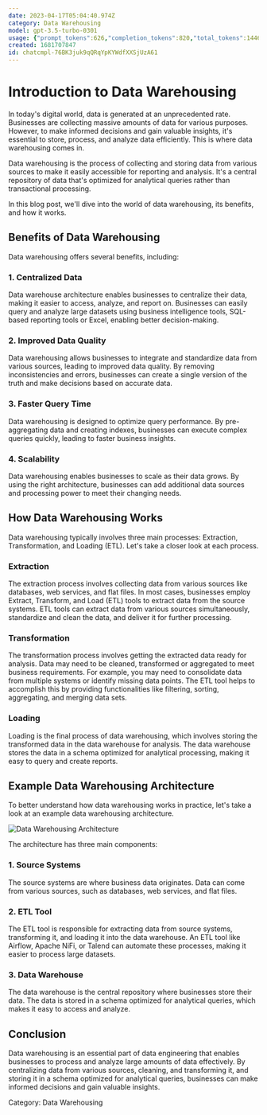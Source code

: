 ```yaml
---
date: 2023-04-17T05:04:40.974Z
category: Data Warehousing
model: gpt-3.5-turbo-0301
usage: {"prompt_tokens":626,"completion_tokens":820,"total_tokens":1446}
created: 1681707847
id: chatcmpl-76BK3juk9qQRqYpKYWdfXXSjUzA61
---
```


# Introduction to Data Warehousing

In today's digital world, data is generated at an unprecedented rate. Businesses are collecting massive amounts of data for various purposes. However, to make informed decisions and gain valuable insights, it's essential to store, process, and analyze data efficiently. This is where data warehousing comes in.

Data warehousing is the process of collecting and storing data from various sources to make it easily accessible for reporting and analysis. It's a central repository of data that's optimized for analytical queries rather than transactional processing.

In this blog post, we'll dive into the world of data warehousing, its benefits, and how it works.

## Benefits of Data Warehousing

Data warehousing offers several benefits, including:

### 1. Centralized Data

Data warehouse architecture enables businesses to centralize their data, making it easier to access, analyze, and report on. Businesses can easily query and analyze large datasets using business intelligence tools, SQL-based reporting tools or Excel, enabling better decision-making.

### 2. Improved Data Quality

Data warehousing allows businesses to integrate and standardize data from various sources, leading to improved data quality. By removing inconsistencies and errors, businesses can create a single version of the truth and make decisions based on accurate data.

### 3. Faster Query Time

Data warehousing is designed to optimize query performance. By pre-aggregating data and creating indexes, businesses can execute complex queries quickly, leading to faster business insights.

### 4. Scalability

Data warehousing enables businesses to scale as their data grows. By using the right architecture, businesses can add additional data sources and processing power to meet their changing needs.

## How Data Warehousing Works

Data warehousing typically involves three main processes: Extraction, Transformation, and Loading (ETL). Let's take a closer look at each process.

### Extraction

The extraction process involves collecting data from various sources like databases, web services, and flat files. In most cases, businesses employ Extract, Transform, and Load (ETL) tools to extract data from the source systems. ETL tools can extract data from various sources simultaneously, standardize and clean the data, and deliver it for further processing.

### Transformation

The transformation process involves getting the extracted data ready for analysis. Data may need to be cleaned, transformed or aggregated to meet business requirements. For example, you may need to consolidate data from multiple systems or identify missing data points. The ETL tool helps to accomplish this by providing functionalities like filtering, sorting, aggregating, and merging data sets.

### Loading

Loading is the final process of data warehousing, which involves storing the transformed data in the data warehouse for analysis. The data warehouse stores the data in a schema optimized for analytical processing, making it easy to query and create reports.

## Example Data Warehousing Architecture

To better understand how data warehousing works in practice, let's take a look at an example data warehousing architecture.

![Data Warehousing Architecture](./data-warehousing-architecture.png)

The architecture has three main components:

### 1. Source Systems

The source systems are where business data originates. Data can come from various sources, such as databases, web services, and flat files.

### 2. ETL Tool

The ETL tool is responsible for extracting data from source systems, transforming it, and loading it into the data warehouse. An ETL tool like Airflow, Apache NiFi, or Talend can automate these processes, making it easier to process large datasets.

### 3. Data Warehouse

The data warehouse is the central repository where businesses store their data. The data is stored in a schema optimized for analytical queries, which makes it easy to access and analyze.

## Conclusion

Data warehousing is an essential part of data engineering that enables businesses to process and analyze large amounts of data effectively. By centralizing data from various sources, cleaning, and transforming it, and storing it in a schema optimized for analytical queries, businesses can make informed decisions and gain valuable insights.

Category: Data Warehousing